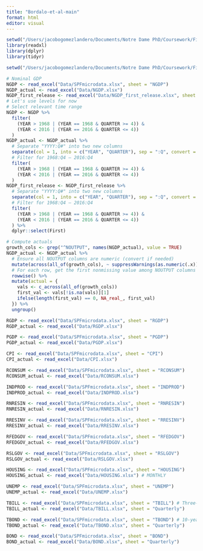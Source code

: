 ```yaml
---
title: "Bordalo-et-al-main"
format: html
editor: visual
---
```



```r
setwd("/Users/jacobogomezlandero/Documents/Notre Dame PhD/Coursework/Field courses/Expectations/Replications/Econ-70330")
library(readxl)
library(dplyr)
library(tidyr)

```

```r
setwd("/Users/jacobogomezlandero/Documents/Notre Dame PhD/Coursework/Field courses/Expectations/Replications/Econ-70330")

# Nominal GDP
NGDP <- read_excel("Data/SPFmicrodata.xlsx", sheet = "NGDP")
NGDP_actual <- read_excel("Data/NGDP.xlsx")
NGDP_first_release <- read_excel("Data/NGDP_first_release.xlsx", sheet = "DATA", skip = 4)
# Let's use levels for now
# Select relevant time range
NGDP <- NGDP %>%
  filter(
    (YEAR > 1968 | (YEAR == 1968 & QUARTER >= 4)) &
    (YEAR < 2016 | (YEAR == 2016 & QUARTER <= 4))
  )
NGDP_actual <- NGDP_actual %>%
  # Separate "YYYY:Q#" into two new columns
  separate(col = 1, into = c("YEAR", "QUARTER"), sep = ":Q", convert = TRUE) %>%
  # Filter for 1968:Q4 – 2016:Q4
  filter(
    (YEAR > 1968 | (YEAR == 1968 & QUARTER >= 4)) &
    (YEAR < 2016 | (YEAR == 2016 & QUARTER <= 4))
  )
NGDP_first_release <- NGDP_first_release %>%
  # Separate "YYYY:Q#" into two new columns
  separate(col = 1, into = c("YEAR", "QUARTER"), sep = ":Q", convert = TRUE) %>%
  # Filter for 1968:Q4 – 2016:Q4
  filter(
    (YEAR > 1968 | (YEAR == 1968 & QUARTER >= 4)) &
    (YEAR < 2016 | (YEAR == 2016 & QUARTER <= 4))
  ) %>%
  dplyr::select(First)

# Compute actuals
growth_cols <- grep("^NOUTPUT", names(NGDP_actual), value = TRUE)
NGDP_actual <- NGDP_actual %>%
  # Ensure all NOUTPUT columns are numeric (convert if needed)
  mutate(across(all_of(growth_cols), ~ suppressWarnings(as.numeric(.x)))) %>%
  # For each row, get the first nonmissing value among NOUTPUT columns
  rowwise() %>%
  mutate(actual = {
    vals <- c_across(all_of(growth_cols))
    first_val <- vals[!is.na(vals)][1]
    ifelse(length(first_val) == 0, NA_real_, first_val)
  }) %>%
  ungroup()

RGDP <- read_excel("Data/SPFmicrodata.xlsx", sheet = "RGDP")
RGDP_actual <- read_excel("Data/RGDP.xlsx")

PGDP <- read_excel("Data/SPFmicrodata.xlsx", sheet = "PGDP")
PGDP_actual <- read_excel("Data/PGDP.xlsx")

CPI <- read_excel("Data/SPFmicrodata.xlsx", sheet = "CPI")
CPI_actual <- read_excel("Data/CPI.xlsx")

RCONSUM <- read_excel("Data/SPFmicrodata.xlsx", sheet = "RCONSUM")
RCONSUM_actual <- read_excel("Data/RCONSUM.xlsx")

INDPROD <- read_excel("Data/SPFmicrodata.xlsx", sheet = "INDPROD")
INDPROD_actual <- read_excel("Data/INDPROD.xlsx")

RNRESIN <- read_excel("Data/SPFmicrodata.xlsx", sheet = "RNRESIN")
RNRESIN_actual <- read_excel("Data/RNRESIN.xlsx")

RRESINV <- read_excel("Data/SPFmicrodata.xlsx", sheet = "RRESINV")
RRESINV_actual <- read_excel("Data/RRESINV.xlsx")

RFEDGOV <- read_excel("Data/SPFmicrodata.xlsx", sheet = "RFEDGOV")
RFEDGOV_actual <- read_excel("Data/RFEDGOV.xlsx")

RSLGOV <- read_excel("Data/SPFmicrodata.xlsx", sheet = "RSLGOV")
RSLGOV_actual <- read_excel("Data/RSLGOV.xlsx")

HOUSING <- read_excel("Data/SPFmicrodata.xlsx", sheet = "HOUSING")
HOUSING_actual <- read_excel("Data/HOUSING.xlsx") # MONTHLY

UNEMP <- read_excel("Data/SPFmicrodata.xlsx", sheet = "UNEMP")
UNEMP_actual <- read_excel("Data/UNEMP.xlsx")

TBILL <- read_excel("Data/SPFmicrodata.xlsx", sheet = "TBILL") # Three-month
TBILL_actual <- read_excel("Data/TBILL.xlsx", sheet = "Quarterly")

TBOND <- read_excel("Data/SPFmicrodata.xlsx", sheet = "TBOND") # 10-year
TBOND_actual <- read_excel("Data/TBOND.xlsx", sheet = "Quarterly")

BOND <- read_excel("Data/SPFmicrodata.xlsx", sheet = "BOND")
BOND_actual <- read_excel("Data/BOND.xlsx", sheet = "Quarterly")

```

